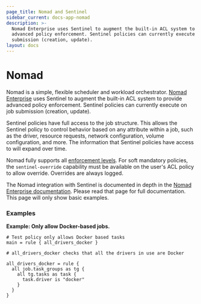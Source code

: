 ```yaml
---
page_title: Nomad and Sentinel
sidebar_current: docs-app-nomad
description: >-
  Nomad Enterprise uses Sentinel to augment the built-in ACL system to provide
  advanced policy enforcement. Sentinel policies can currently execute on job
  submission (creation, update).
layout: docs
---
```


# Nomad

Nomad is a simple, flexible scheduler and workload orchestrator.
[Nomad Enterprise](https://www.hashicorp.com/products/nomad/) uses Sentinel
to augment the built-in ACL system to provide advanced policy enforcement.
Sentinel policies can currently execute on job submission (creation, update).

Sentinel policies have full access to the job structure. This allows the
Sentinel policy to control behavior based on any attribute within a job,
such as the driver, resource requests, network configuration, volume
configuration, and more. The information that Sentinel policies have access
to will expand over time.

Nomad fully supports all [enforcement levels](/sentinel/concepts/enforcement-levels).
For soft mandatory policies, the `sentinel-override` capability must be
available on the user's ACL policy to allow override. Overrides are always
logged.

The Nomad integration with Sentinel is documented in depth in the
[Nomad Enterprise documentation](https://www.nomadproject.io/docs/enterprise/sentinel/index.html).
Please read that page for full documentation. This page will only show
basic examples.

### Examples

**Example: Only allow Docker-based jobs.**

```sentinel
# Test policy only allows Docker based tasks
main = rule { all_drivers_docker }

# all_drivers_docker checks that all the drivers in use are Docker

all_drivers_docker = rule {
  all job.task_groups as tg {
    all tg.tasks as task {
      task.driver is "docker"
    }
  }
}
```
